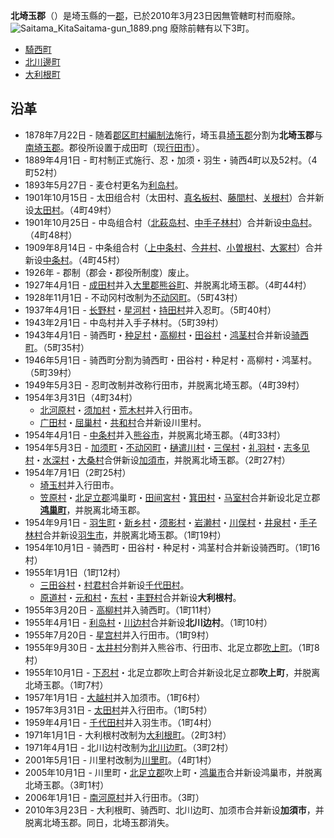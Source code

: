 {{日本郡 (廢除)
| 郡 = 北埼玉郡
| 日文原名 = 北埼玉郡
| 平假名 = きたさいたまぐん
| 羅馬字拼音 = Kitasaitama-gun
| 地圖 =
| 都道府縣 = 埼玉縣
| 廢除時間 = 2010年3月23日
| 廢除理由 = 無管轄町村
| 廢除時處置 = 加須市、'''北埼玉郡''' →  [[加須市|加須市]]
| 現在自治體 = 加須市
| 編號 = 
| 町 = 3
| 村 = 
| 經度 = 
| 緯度 = 
| 註記 = 
|}}
'''北埼玉郡'''（{{jpn|j=北埼玉郡|hg=きたさいたまぐん|rm=Kitasaitama gun|f=y}}）是埼玉縣的一[[郡|郡]]，已於2010年3月23日因無管轄町村而廢除。
[[File:Saitama_KitaSaitama-gun_1889.png|frame]]
廢除前轄有以下3町。
*[[騎西町|騎西町]]
*[[北川邊町|北川邊町]]
*[[大利根町|大利根町]]

== 沿革 ==
* 1878年7月22日 - 随着[[郡区町村編制法|郡区町村編制法]]施行，埼玉县[[埼玉郡|埼玉郡]]分割为'''北埼玉郡'''与[[南埼玉郡|南埼玉郡]]。郡役所设置于成田町（现[[行田市|行田市]]）。
* 1889年4月1日 - 町村制正式施行、忍・加须・羽生・骑西4町以及52村。（4町52村）
* 1893年5月27日 - 麦仓村更名为[[利岛村_(埼玉县)|利岛村]]。
* 1901年10月15日 - 太田组合村（太田村、[[真名板村|真名板村]]、[[藤間村|藤間村]]、[[关根村|关根村]]）合并新设[[太田村_(埼玉県北埼玉郡)|太田村]]。（4町49村）
* 1901年10月25日 - 中岛组合村（[[北萩岛村|北萩岛村]]、[[中手子林村|中手子林村]]）合并新设[[中岛村_(埼玉県)|中岛村]]。（4町48村）
* 1909年8月14日 - 中条组合村（[[上中条村|上中条村]]、[[今井村_(埼玉县)|今井村]]、[[小曽根村|小曽根村]]、[[大冢村|大冢村]]）合并新设[[中条村_(埼玉县)|中条村]]。（4町45村）
* 1926年 - 郡制（郡会・郡役所制度）废止。
* 1927年4月1日 - [[成田村|成田村]]并入[[大里郡|大里郡]][[熊谷市|熊谷町]]、并脱离北埼玉郡。（4町44村）
* 1928年11月1日 - 不动冈村改制为[[不动冈町|不动冈町]]。（5町43村）
* 1937年4月1日 - [[长野村_(埼玉县)|长野村]]・[[星河村|星河村]]・[[持田村_(埼玉县)|持田村]]并入忍町。（5町40村）
* 1943年2月1日 - 中岛村并入手子林村。（5町39村）
* 1943年4月1日 - 骑西町・[[种足村|种足村]]・[[高柳村_(埼玉县)|高柳村]]・[[田谷村|田谷村]]・[[鸿茎村|鸿茎村]]合并新设[[骑西町|骑西町]]。（5町35村）
* 1946年5月1日 - 骑西町分割为骑西町・田谷村・种足村・高柳村・鸿茎村。（5町39村）
* 1949年5月3日 - 忍町改制并改称行田市，并脱离北埼玉郡。（4町39村）
* 1954年3月31日（4町34村）
** [[北河原村|北河原村]]・[[须加村|须加村]]・[[荒木村_(埼玉县)|荒木村]]并入行田市。
** [[广田村_(埼玉县)|广田村]]・[[屈巢村|屈巢村]]・[[共和村_(埼玉县北埼玉郡)|共和村]]合并新设川里村。
* 1954年4月1日 - [[中条村_(埼玉县)|中条村]]并入[[熊谷市|熊谷市]]，并脱离北埼玉郡。（4町33村）
* 1954年5月3日 - [[加须町|加须町]]・[[不动冈町|不动冈町]]・[[樋遣川村|樋遣川村]]・[[三俣村_(埼玉县)|三俣村]]・[[礼羽村|礼羽村]]・[[志多见村|志多见村]]・[[水深村|水深村]]・[[大桑村_(埼玉县)|大桑村]]合併新设[[加須市|加須市]]，并脱离北埼玉郡。（2町27村）
* 1954年7月1日（2町25村）
** [[埼玉村|埼玉村]]并入行田市。
** [[笠原村|笠原村]]・[[北足立郡|北足立郡]]鸿巢町・[[田间宮村|田间宮村]]・[[箕田村_(埼玉县)|箕田村]]・[[马室村|马室村]]合并新设北足立郡'''[[鸿巢市|鸿巢町]]'''，并脱离北埼玉郡。
* 1954年9月1日 - [[羽生町|羽生町]]・[[新乡村_(埼玉县北埼玉郡)|新乡村]]・[[须影村|须影村]]・[[岩濑村_(埼玉县)|岩濑村]]・[[川俣村_(埼玉县)|川俣村]]・[[井泉村|井泉村]]・[[手子林村|手子林村]]合并新设[[羽生市|羽生市]]，并脱离北埼玉郡。（1町19村）
* 1954年10月1日 - 骑西町・田谷村・种足村・鸿茎村合并新设骑西町。（1町16村）
* 1955年1月1日（1町12村）
** [[三田谷村|三田谷村]]・[[村君村|村君村]]合并新设[[千代田村_(埼玉县)|千代田村]]。
** [[原道村|原道村]]・[[元和村|元和村]]・[[东村_(埼玉县)|东村]]・[[丰野村_(埼玉县北埼玉郡)|丰野村]]合并新设'''大利根村'''。
* 1955年3月20日 - [[高柳村_(埼玉县)|高柳村]]并入骑西町。（1町11村）
* 1955年4月1日 - [[利岛村_(埼玉县)|利岛村]]・[[川边村_(埼玉县北埼玉郡)|川边村]]合并新设'''北川边村'''。（1町10村）
* 1955年7月20日 - [[星宫村|星宫村]]并入行田市。（1町9村）
* 1955年9月30日 - [[太井村_(埼玉县)|太井村]]分割并入熊谷市、行田市、北足立郡[[吹上町_(埼玉县)|吹上町]]。（1町8村）
* 1955年10月1日 - [[下忍村|下忍村]]・北足立郡吹上町合并新设北足立郡'''吹上町'''，并脱离北埼玉郡。（1町7村）
* 1957年1月1日 - [[大越村|大越村]]并入加须市。（1町6村）
* 1957年3月31日 - [[太田村_(埼玉县北埼玉郡)|太田村]]并入行田市。（1町5村）
* 1959年4月1日 - [[千代田村_(埼玉县)|千代田村]]并入羽生市。（1町4村）
* 1971年1月1日 - 大利根村改制为[[大利根町|大利根町]]。（2町3村）
* 1971年4月1日 - 北川边村改制为[[北川边町|北川边町]]。（3町2村）
* 2001年5月1日 - 川里村改制为[[川里町|川里町]]。（4町1村）
* 2005年10月1日 - 川里町・[[北足立郡|北足立郡]]吹上町・[[鸿巢市|鸿巢市]]合并新设鸿巢市，并脱离北埼玉郡。（3町1村）
* 2006年1月1日 - [[南河原村|南河原村]]并入行田市。（3町）
* 2010年3月23日 - 大利根町、骑西町、北川边町、加须市合并新设'''加須市'''，并脱离北埼玉郡。同日，北埼玉郡消失。



{{埼玉縣}}{{Authority control}}